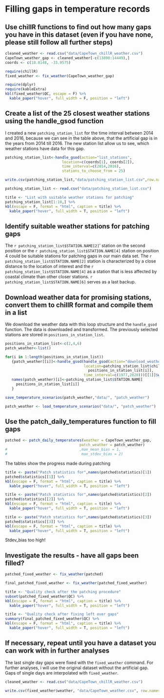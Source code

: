 # Filling gaps in temperature records

## Use chillR functions to find out how many gaps you have in this dataset (even if you have none, please still follow all further steps)

```r
cleaned_weather <- read.csv("data/CapeTown_chillR_weather.csv")
CapeTown_weather_gap <- cleaned_weather[-c(13890:14449),]
coords <- c(18.8148, -33.9575)
```

```r
require(chillR)
fixed_weather <- fix_weather(CapeTown_weather_gap)
```

```r
require(dplyr)
require(kableExtra)
kbl(fixed_weather$QC, escape = F) %>%
  kable_paper("hover", full_width = F, position = "left")
```

## Create a list of the 25 closest weather stations using the handle_gsod function
I created a new `patching_station_list` for the time interval between 2014 and 2016, because we can see in the table above, that the artificial gap is in the years from 2014 till 2016. The new station list allow us to see, which weather stations have data for this gap.
```r
patching_station_list<-handle_gsod(action="list_stations",
                          location=c(coords[1], coords[2]),
                          time_interval=c(2014,2016),
                          stations_to_choose_from = 25)
```

```r
write.csv(patching_station_list,"data/patching_station_list.csv",row.names=FALSE)
```

```r
patching_station_list <- read.csv("data/patching_station_list.csv")

title <- "List with suitable weather stations for patching"
patching_station_list[1:10,] %>% 
kbl(escape = F, format = "html", caption = title) %>%
  kable_paper("hover", full_width = T, position = "left")
```


## Identify suitable weather stations for patching gaps

The ``r patching_station_list$STATION.NAME[2]``' station on the second position or the ``r patching_station_list$STATION.NAME[4]`` station on position 4 could be suitable stations for patching gaps in our main data set. The ``r patching_station_list$STATION.NAME[2]`` station is characterized by a close distance to the location of interest and the ``r patching_station_list$STATION.NAME[4]`` as a station that is less affected by coastal climate than other closer stations. ``r patching_station_list$STATION.NAME[6]`` serves as a last backup.

## Download weather data for promising stations, convert them to chillR format and compile them in a list
We download the weather data with this loop structure and the `handle_gsod` function. The data is downloaded and transformed. The previously selected stations are stored in `positions_in_station_list`.
```r
positions_in_station_list<-c(2,4,6)
patch_weather<-list()

for(i in 1:length(positions_in_station_list))
   {patch_weather[[i]]<-handle_gsod(handle_gsod(action="download_weather",
                                    location=patching_station_list$chillR_code[
                                      positions_in_station_list[i]],
                                    time_interval=c(1977,2020)))[[1]]$weather
   names(patch_weather)[i]<-patching_station_list$STATION.NAME[
     positions_in_station_list[i]]
   }
```

```r
save_temperature_scenarios(patch_weather,"data/", "patch_weather")
```

```r
patch_weather <- load_temperature_scenarios("data/", "patch_weather")
```

## Use the patch_daily_temperatures function to fill gaps

```r
patched <- patch_daily_temperatures(weather = CapeTown_weather_gap,
                                  patch_weather = patch_weather)
#                                 ,max_mean_bias = 1,
#                                  max_stdev_bias = 2)
```

The tables show the progress made during patching
```r
title <- paste("Patch statistics for",names(patched$statistics)[1])
patched$statistics[[1]] %>% 
kbl(escape = F, format = "html", caption = title) %>%
  kable_paper("hover", full_width = T, position = "left")
```

```r
title <- paste("Patch statistics for",names(patched$statistics)[2])
patched$statistics[[2]] %>% 
kbl(escape = F, format = "html", caption = title) %>%
  kable_paper("hover", full_width = T, position = "left")
```

```r
title <- paste("Patch statistics for",names(patched$statistics)[3])
patched$statistics[[3]] %>% 
kbl(escape = F, format = "html", caption = title) %>%
  kable_paper("hover", full_width = T, position = "left")
```

Stdev_bias too high!

## Investigate the results - have all gaps been filled?

```r
patched_fixed_weather <- fix_weather(patched)

final_patched_fixed_weather <- fix_weather(patched_fixed_weather)

```


```r
title <- "Quality check after the patching procedure"
subset(patched_fixed_weather$QC) %>% 
kbl(escape = F, format = "html", caption = title) %>%
  kable_paper("hover", full_width = T, position = "left")
```

```r
title <- "Quality check after fixing left over gaps"
summary(final_patched_fixed_weather$QC) %>% 
kbl(escape = F, format = "html", caption = title) %>%
  kable_paper("hover", full_width = T, position = "left")
```



## If necessary, repeat until you have a dataset you can work with in further analyses
The last single day gaps were fixed with the `fixed_weather` command. For further analyses, i will use the original dataset without the artificial gap. Gaps of single days are interpolated with `fixed_weather`.

```r
cleaned_weather <- read.csv("data/CapeTown_chillR_weather.csv")
```

```r
write.csv(fixed_weather$weather, "data/CapeTown_weather.csv", row.names=FALSE)
```